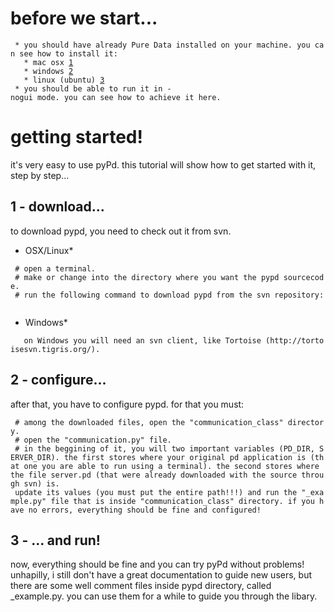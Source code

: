 = before we start... =
  * you should have already Pure Data installed on your machine. you can see how to install it: 
    * mac osx [http://en.flossmanuals.net/PureData/InstallingOSX]
    * windows [http://en.flossmanuals.net/PureData/InstallingWindows] 
    * linux (ubuntu) [http://en.flossmanuals.net/PureData/InstallingUbuntu]
  * you should be able to run it in -nogui mode. you can see how to achieve it here.

= getting started! =

it's very easy to use pyPd. this tutorial will show how to get started with it, step by step...

== 1 - download... ==
to download pypd, you need to check out it from svn.

*OSX/Linux*

  # open a terminal.
  # make or change into the directory where you want the pypd sourcecode.
  # run the following command to download pypd from the svn repository:
      {{{svn checkout https://pypd.googlecode.com/svn/trunk/ pypd}}}

*Windows*

    on Windows you will need an svn client, like Tortoise (http://tortoisesvn.tigris.org/).

== 2 - configure... ==
after that, you have to configure pypd. for that you must:
  # among the downloaded files, open the "communication_class" directory.
  # open the "communication.py" file.
  # in the beggining of it, you will two important variables (PD_DIR, SERVER_DIR). the first stores where your original pd application is (that one you are able to run using a terminal). the second stores where the file server.pd (that were already downloaded with the source through svn) is.
  update its values (you must put the entire path!!!) and run the "_example.py" file that is inside "communication_class" directory. if you have no errors, everything should be fine and configured!

== 3 - ... and run! ==
now, everything should be fine and you can try pyPd without problems! 
unhapilly, i still don't have a great documentation to guide new users, but there are some well comment files inside pypd directory, called _example.py. you can use them for a while to guide you through the libary.
